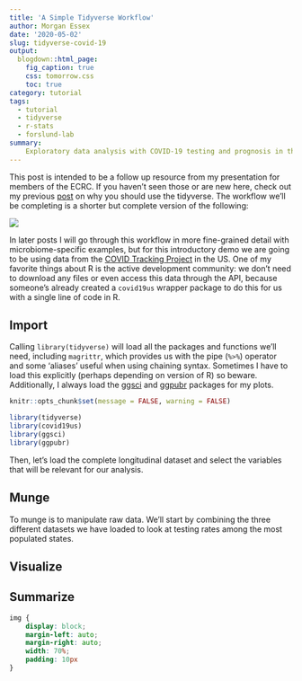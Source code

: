 ```yaml
---
title: 'A Simple Tidyverse Workflow'
author: Morgan Essex
date: '2020-05-02'
slug: tidyverse-covid-19
output:
  blogdown::html_page:
    fig_caption: true
    css: tomorrow.css
    toc: true
category: tutorial
tags:
  - tutorial
  - tidyverse
  - r-stats
  - forslund-lab
summary:
    Exploratory data analysis with COVID-19 testing and prognosis in the US.
---
```


This post is intended to be a follow up resource from my presentation for members of the ECRC. If you haven't seen those or are new here, check out my previous [post](../why-tidyverse) on why you should use the tidyverse. The workflow we'll be completing is a shorter but complete version of the following:

![](../why-tidyverse/data/data.science.process.png)


In later posts I will go through this workflow in more fine-grained detail with microbiome-specific examples, but for this introductory demo we are going to be using data from the [COVID Tracking Project](https://covidtracking.com/) in the US. One of my favorite things about R is the active development community: we don't need to download any files or even access this data through the API, because someone's already created a `covid19us` wrapper package to do this for us with a single line of code in R.

## Import

Calling `library(tidyverse)` will load all the packages and functions we'll need, including `magrittr`, which provides us with the pipe (`%>%`) operator and some 'aliases' useful when using chaining syntax. Sometimes I have to load this explicitly (perhaps depending on version of R) so beware. Additionally, I always load the [ggsci](https://cran.r-project.org/web/packages/ggsci/vignettes/ggsci.html) and [ggpubr](https://rpkgs.datanovia.com/ggpubr/index.html) packages for my plots.

```r
knitr::opts_chunk$set(message = FALSE, warning = FALSE)
```

```r
library(tidyverse)
library(covid19us) 
library(ggsci) 
library(ggpubr)
```

Then, let's load the complete longitudinal dataset and select the variables that will be relevant for our analysis.

<!-- ```{r load.data.1} -->
<!-- states.data <- get_states_daily() %>% -->
<!--     select(c('state','date','positive','negative','death','total_test_results')) -->

<!-- states.data -->
<!-- ``` -->

<!-- Additionally, we're going to pull a csv file from https://worldpopulationreview.com/ that contains state-abbreviation pairs (e.g. CA, California) that we'll use later to 'beautify' our plots. -->

<!-- ```{r load.data.2} -->
<!-- states.abbrev <- read_csv('https://worldpopulationreview.com/static/states/abbr-name-list.csv') -->

<!-- states.abbrev -->
<!-- ``` -->

<!-- Lastly, from that same website I have downloaded the (projected) 2020 census estimates, which we'll read in and use to standardize our data to tests per 100,000 residents. -->

<!-- ```{r load.data.3} -->
<!-- states.population <- 'data/covid.us.state.population.csv' %>% -->
<!--     read_csv() %>% -->
<!--     select(c('rank','State','Pop')) -->

<!-- states.population -->
<!-- ``` -->


## Munge

To munge is to manipulate raw data. We'll start by combining the three different datasets we have loaded to look at testing rates among the most populated states.

<!-- ```{r munge.1} -->
<!-- testing.data <- states.data %>% -->
<!--     left_join(states.abbrev, by = c('state' = 'abbreviation')) %>% -->
<!--     left_join(states.population, by = c('name' = 'State')) -->

<!-- # peeking at newly joined variables -->
<!-- testing.data %>% -->
<!--     select(c('state','date','name','rank','Pop')) -->
<!-- ``` -->

<!-- Then we'll use the lubridate package within the tidyverse to quickly split the dates into month and day components so we can look at data from the 9th of March. -->

<!-- ```{r munge.2} -->
<!-- testing.data %<>% -->
<!--     mutate(month = lubridate::month(date)) %>% -->
<!--     mutate(day = lubridate::day(date)) %>% -->
<!--     filter(month >= 3) %>% -->
<!--     filter(day >= 9) -->

<!-- testing.data %>% -->
<!--     select(c('state','date','total_test_results','month','day')) -->
<!-- ``` -->


## Visualize

## Summarize 

```css
img {
    display: block;
    margin-left: auto;
    margin-right: auto;
    width: 70%;
    padding: 10px
}
```